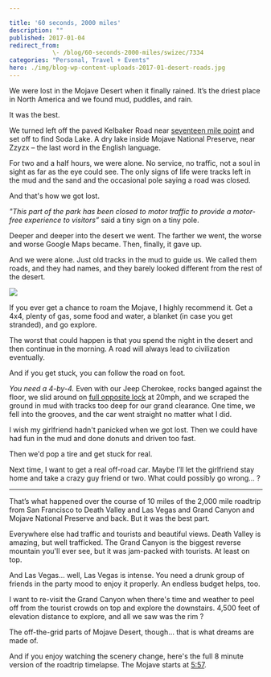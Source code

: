 ```yaml
---

title: '60 seconds, 2000 miles'
description: ""
published: 2017-01-04
redirect_from: 
            \- /blog/60-seconds-2000-miles/swizec/7334
categories: "Personal, Travel + Events"
hero: ./img/blog-wp-content-uploads-2017-01-desert-roads.jpg
---
```


We were lost in the Mojave Desert when it finally rained. It’s the driest place in North America and we found mud, puddles, and rain.

It was the best.

We turned left off the paved Kelbaker Road near [seventeen mile point](https://www.google.com/maps/place/Soda+Lake/@35.2177389,-115.8921703,3920m/data=!3m1!1e3!4m5!3m4!1s0x80c5a2f67c7237db:0xc0edfaaf9e63aa37!8m2!3d35.16519!4d-116.07142) and set off to find Soda Lake. A dry lake inside Mojave National Preserve, near Zzyzx – the last word in the English language.

For two and a half hours, we were alone. No service, no traffic, not a soul in sight as far as the eye could see. The only signs of life were tracks left in the mud and the sand and the occasional pole saying a road was closed.

And that's how we got lost.

_"This part of the park has been closed to motor traffic to provide a motor-free experience to visitors”_ said a tiny sign on a tiny pole.

Deeper and deeper into the desert we went. The farther we went, the worse and worse Google Maps became. Then, finally, it gave up.

And we were alone. Just old tracks in the mud to guide us. We called them roads, and they had names, and they barely looked different from the rest of the desert.

![](./img/blog-wp-content-uploads-2017-01-desert-roads.jpg)

If you ever get a chance to roam the Mojave, I highly recommend it. Get a 4x4, plenty of gas, some food and water, a blanket (in case you get stranded), and go explore.

The worst that could happen is that you spend the night in the desert and then continue in the morning. A road will always lead to civilization eventually.

And if you get stuck, you can follow the road on foot.

_You need a 4-by-4._ Even with our Jeep Cherokee, rocks banged against the floor, we slid around on [full opposite lock](https://en.wikipedia.org/wiki/Opposite_lock) at 20mph, and we scraped the ground in mud with tracks too deep for our grand clearance. One time, we fell into the grooves, and the car went straight no matter what I did.

I wish my girlfriend hadn't panicked when we got lost. Then we could have had fun in the mud and done donuts and driven too fast.

Then we'd pop a tire and get stuck for real.

Next time, I want to get a real off-road car. Maybe I’ll let the girlfriend stay home and take a crazy guy friend or two. What could possibly go wrong… ?

* * *

That’s what happened over the course of 10 miles of the 2,000 mile roadtrip from San Francisco to Death Valley and Las Vegas and Grand Canyon and Mojave National Preserve and back. But it was the best part.

Everywhere else had traffic and tourists and beautiful views. Death Valley is amazing, but well trafficked. The Grand Canyon is the biggest reverse mountain you'll ever see, but it was jam-packed with tourists. At least on top.

And Las Vegas… well, Las Vegas is intense. You need a drunk group of friends in the party mood to enjoy it properly. An endless budget helps, too.

I want to re-visit the Grand Canyon when there's time and weather to peel off from the tourist crowds on top and explore the downstairs. 4,500 feet of elevation distance to explore, and all we saw was the rim ?

The off-the-grid parts of Mojave Desert, though… that is what dreams are made of.

And if you enjoy watching the scenery change, here's the full 8 minute version of the roadtrip timelapse. The Mojave starts at [5:57](https://youtu.be/ZGFtrvLIq1g?t=357).
